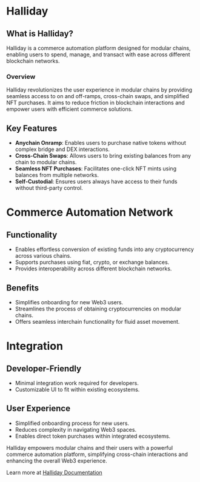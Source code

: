 # Halliday

## What is Halliday?

Halliday is a commerce automation platform designed for modular chains, enabling users to spend, manage, and transact with ease across different blockchain networks.

### Overview

Halliday revolutionizes the user experience in modular chains by providing seamless access to on and off-ramps, cross-chain swaps, and simplified NFT purchases. It aims to reduce friction in blockchain interactions and empower users with efficient commerce solutions.

## Key Features

- **Anychain Onramp**: Enables users to purchase native tokens without complex bridge and DEX interactions.
- **Cross-Chain Swaps**: Allows users to bring existing balances from any chain to modular chains.
- **Seamless NFT Purchases**: Facilitates one-click NFT mints using balances from multiple networks.
- **Self-Custodial**: Ensures users always have access to their funds without third-party control.

# Commerce Automation Network

## Functionality

- Enables effortless conversion of existing funds into any cryptocurrency across various chains.
- Supports purchases using fiat, crypto, or exchange balances.
- Provides interoperability across different blockchain networks.

## Benefits

- Simplifies onboarding for new Web3 users.
- Streamlines the process of obtaining cryptocurrencies on modular chains.
- Offers seamless interchain functionality for fluid asset movement.

# Integration

## Developer-Friendly

- Minimal integration work required for developers.
- Customizable UI to fit within existing ecosystems.

## User Experience

- Simplified onboarding process for new users.
- Reduces complexity in navigating Web3 spaces.
- Enables direct token purchases within integrated ecosystems.

Halliday empowers modular chains and their users with a powerful commerce automation platform, simplifying cross-chain interactions and enhancing the overall Web3 experience.

Learn more at [Halliday Documentation](https://docs.halliday.xyz/)